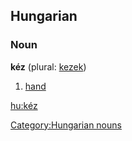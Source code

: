 ==Hungarian==
===Noun===
'''kéz''' (plural: [[kezek]])

# [[hand]]

[[hu:kéz]]
[[Category:Hungarian nouns]]